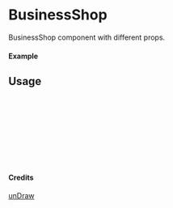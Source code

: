 
<Meta of={BusinessShop} title="unDraw/BusinessShop" />

# BusinessShop

BusinessShop component with different props.

#### Example

<Canvas of={BusinessShop.Primary} />

## Usage

```ts
import { BusinessShop } from "yadl-ui";

const Example = () => {
  return (
      <BusinessShop />
  );
};

export default Example;
```

#### Credits
[unDraw](https://undraw.co/illustrations)
